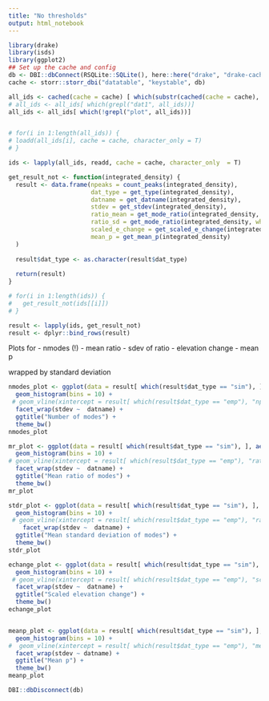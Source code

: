 ```yaml
---
title: "No thresholds"
output: html_notebook
---
```


```r
library(drake)
library(isds)
library(ggplot2)
## Set up the cache and config
db <- DBI::dbConnect(RSQLite::SQLite(), here::here("drake", "drake-cache.sqlite"))
cache <- storr::storr_dbi("datatable", "keystable", db)
```

```r

all_ids <- cached(cache = cache) [ which(substr(cached(cache = cache), 0, 2) == "id")]
# all_ids <- all_ids[ which(grepl("dat1", all_ids))]
all_ids <- all_ids[ which(!grepl("plot", all_ids))]


# for(i in 1:length(all_ids)) {
# loadd(all_ids[i], cache = cache, character_only = T)
# }

ids <- lapply(all_ids, readd, cache = cache, character_only  = T)
```

```r

get_result_not <- function(integrated_density) {
  result <- data.frame(npeaks = count_peaks(integrated_density),
                       dat_type = get_type(integrated_density),
                       datname = get_datname(integrated_density),
                       stdev = get_stdev(integrated_density),
                       ratio_mean = get_mode_ratio(integrated_density, what = "mean"),
                       ratio_sd = get_mode_ratio(integrated_density, what = "stdev"),
                       scaled_e_change = get_scaled_e_change(integrated_density),
                       mean_p = get_mean_p(integrated_density)
  )
  
  result$dat_type <- as.character(result$dat_type)
  
  return(result)
}

# for(i in 1:length(ids)) {
#   get_result_not(ids[[i]])
# }

result <- lapply(ids, get_result_not)
result <- dplyr::bind_rows(result)
```

Plots for
- nmodes (!)
- mean ratio
- sdev of ratio
- elevation change
- mean p

wrapped by standard deviation


```r
nmodes_plot <- ggplot(data = result[ which(result$dat_type == "sim"), ], aes(x = npeaks)) +
  geom_histogram(bins = 10) +
 # geom_vline(xintercept = result[ which(result$dat_type == "emp"), "npeaks"], color = "red") + 
  facet_wrap(stdev ~  datname) +
  ggtitle("Number of modes") +
  theme_bw()
nmodes_plot

mr_plot <- ggplot(data = result[ which(result$dat_type == "sim"), ], aes(x = ratio_mean)) +
  geom_histogram(bins = 10) +
# geom_vline(xintercept = result[ which(result$dat_type == "emp"), "ratio_mean"], color = "red") + 
  facet_wrap(stdev ~  datname) +
  ggtitle("Mean ratio of modes") +
  theme_bw()
mr_plot

stdr_plot <- ggplot(data = result[ which(result$dat_type == "sim"), ], aes(x = ratio_sd)) +
  geom_histogram(bins = 10) +
 # geom_vline(xintercept = result[ which(result$dat_type == "emp"), "ratio_sd"], color = "red") + 
    facet_wrap(stdev ~  datname) +
  ggtitle("Mean standard deviation of modes") +
  theme_bw()
stdr_plot

echange_plot <- ggplot(data = result[ which(result$dat_type == "sim"), ], aes(x = scaled_e_change)) +
  geom_histogram(bins = 10) +
 # geom_vline(xintercept = result[ which(result$dat_type == "emp"), "scaled_e_change"], color = "red") + 
  facet_wrap(stdev ~  datname) +
  ggtitle("Scaled elevation change") +
  theme_bw()
echange_plot


meanp_plot <- ggplot(data = result[ which(result$dat_type == "sim"), ], aes(x = mean_p)) +
  geom_histogram(bins = 10) +
#  geom_vline(xintercept = result[ which(result$dat_type == "emp"), "mean_p"], color = "red") + 
  facet_wrap(stdev ~ datname) +
  ggtitle("Mean p") +
  theme_bw()
meanp_plot


```

```r
DBI::dbDisconnect(db)
```
